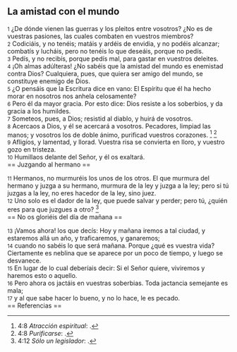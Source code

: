 == La amistad con el mundo ==

{{anchor|1}} <small>1</small> ¿De dónde vienen las guerras y los pleitos entre vosotros? ¿No es de vuestras pasiones, las cuales combaten en vuestros miembros?<br>
{{anchor|2}} <small>2</small> Codiciáis, y no tenéis; matáis y ardéis de envidia, y no podéis alcanzar; combatís y lucháis, pero no tenéis lo que deseáis, porque no pedís.<br>
{{anchor|3}} <small>3</small> Pedís, y no recibís, porque pedís mal, para gastar en vuestros deleites.<br>
{{anchor|4}} <small>4</small> ¡Oh almas adúlteras! ¿No sabéis que la amistad del mundo es enemistad contra Dios? Cualquiera, pues, que quiera ser amigo del mundo, se constituye enemigo de Dios.<br>
{{anchor|5}} <small>5</small> ¿O pensáis que la Escritura dice en vano: El Espíritu que él ha hecho morar en nosotros nos anhela celosamente?<br>
{{anchor|6}} <small>6</small> Pero él da mayor gracia. Por esto dice: Dios resiste a los soberbios, y da gracia a los humildes.<br>
{{anchor|7}} <small>7</small> Someteos, pues, a Dios; resistid al diablo, y huirá de vosotros.<br>
{{anchor|8}} <small>8</small> Acercaos a Dios, y él se acercará a vosotros. Pecadores, limpiad las manos; y vosotros los de doble ánimo, purificad vuestros corazones. <ref>4:8 ''Atracción espiritual'': {{lib|LU|8|4|6}}.</ref> <ref>4:8 ''Purificarse'': {{lib|LU|143|2|6}}.</ref><br>
{{anchor|9}} <small>9</small> Afligíos, y lamentad, y llorad. Vuestra risa se convierta en lloro, y vuestro gozo en tristeza.<br>
{{anchor|10}} <small>10</small> Humillaos delante del Señor, y él os exaltará.<br>
== Juzgando al hermano ==

{{anchor|11}} <small>11</small> Hermanos, no murmuréis los unos de los otros. El que murmura del hermano y juzga a su hermano, murmura de la ley y juzga a la ley; pero si tú juzgas a la ley, no eres hacedor de la ley, sino juez.<br>
{{anchor|12}} <small>12</small> Uno solo es el dador de la ley, que puede salvar y perder; pero tú, ¿quién eres para que juzgues a otro? <ref>4:12 ''Sólo un legislador'': {{lib|LU|3|2|2}}.</ref><br>
== No os gloriéis del día de mañana ==

{{anchor|13}} <small>13</small> ¡Vamos ahora! los que decís: Hoy y mañana iremos a tal ciudad, y estaremos allá un año, y traficaremos, y ganaremos;<br>
{{anchor|14}} <small>14</small> cuando no sabéis lo que será mañana. Porque ¿qué es vuestra vida? Ciertamente es neblina que se aparece por un poco de tiempo, y luego se desvanece.<br>
{{anchor|15}} <small>15</small> En lugar de lo cual deberíais decir: Si el Señor quiere, viviremos y haremos esto o aquello.<br>
{{anchor|16}} <small>16</small> Pero ahora os jactáis en vuestras soberbias. Toda jactancia semejante es mala;<br>
{{anchor|17}} <small>17</small> y al que sabe hacer lo bueno, y no lo hace, le es pecado.<br>
== Referencias ==

<references />
